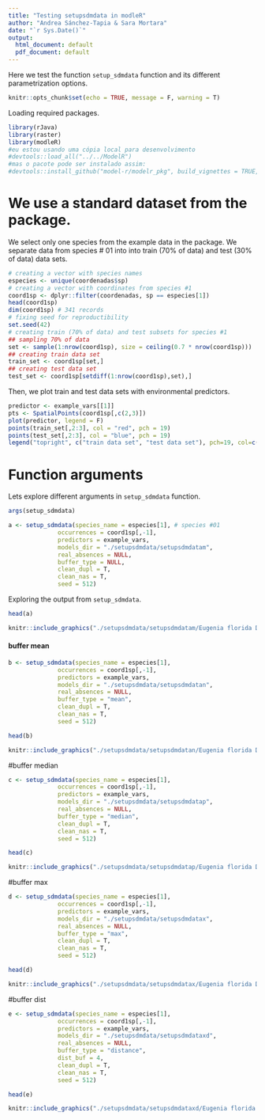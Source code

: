 ```yaml
---
title: "Testing setupsdmdata in modleR"
author: "Andrea Sánchez-Tapia & Sara Mortara"
date: "`r Sys.Date()`"
output:
  html_document: default
  pdf_document: default
---
```


Here we test the function `setup_sdmdata` function and its different parametrization options. 

```r
knitr::opts_chunk$set(echo = TRUE, message = F, warning = T)
```

Loading required packages. 

```r
library(rJava)
library(raster)
library(modleR)
#eu estou usando uma cópia local para desenvolvimento
#devtools::load_all("../../ModelR")
#mas o pacote pode ser instalado assim: 
#devtools::install_github("model-r/modelr_pkg", build_vignettes = TRUE, ref = "petropolis")

```

# We use a standard dataset from the package. 

We select only one species from the example data in the package. We separate data from species # 01 into into train (70% of data) and test (30% of data) data sets. 

```r
# creating a vector with species names
especies <- unique(coordenadas$sp)
# creating a vector with coordinates from species #1
coord1sp <- dplyr::filter(coordenadas, sp == especies[1])
head(coord1sp)
dim(coord1sp) # 341 records
# fixing seed for reproductibility
set.seed(42)
# creating train (70% of data) and test subsets for species #1 
## sampling 70% of data
set <- sample(1:nrow(coord1sp), size = ceiling(0.7 * nrow(coord1sp)))
## creating train data set
train_set <- coord1sp[set,]
## creating test data set
test_set <- coord1sp[setdiff(1:nrow(coord1sp),set),]
```


Then, we plot train and test data sets with environmental predictors. 

```r
predictor <- example_vars[[1]]
pts <- SpatialPoints(coord1sp[,c(2,3)])
plot(predictor, legend = F)
points(train_set[,2:3], col = "red", pch = 19)
points(test_set[,2:3], col = "blue", pch = 19)
legend("topright", c("train data set", "test data set"), pch=19, col=c("red", "blue"))
```

# Function arguments

Lets explore different arguments in `setup_sdmdata` function. 

```r
args(setup_sdmdata)
```


```r
a <- setup_sdmdata(species_name = especies[1], # species #01
              occurrences = coord1sp[,-1], 
              predictors = example_vars,
              models_dir = "./setupsdmdata/setupsdmdatam",
              real_absences = NULL,
              buffer_type = NULL,
              clean_dupl = T,
              clean_nas = T,
              seed = 512)
```

Exploring the output from `setup_sdmdata`. 

```r
head(a)
```

```r
knitr::include_graphics("./setupsdmdata/setupsdmdatam/Eugenia florida DC./present/partitions/sdmdata_Eugenia florida DC..png")
```

#### buffer mean

```r

b <- setup_sdmdata(species_name = especies[1],
              occurrences = coord1sp[,-1],
              predictors = example_vars,
              models_dir = "./setupsdmdata/setupsdmdatan",
              real_absences = NULL,
              buffer_type = "mean",
              clean_dupl = T,
              clean_nas = T,
              seed = 512)
```


```r
head(b)
```

```r
knitr::include_graphics("./setupsdmdata/setupsdmdatan/Eugenia florida DC./present/partitions/sdmdata_Eugenia florida DC..png")
```


#buffer median

```r
c <- setup_sdmdata(species_name = especies[1],
              occurrences = coord1sp[,-1],
              predictors = example_vars,
              models_dir = "./setupsdmdata/setupsdmdatap",
              real_absences = NULL,
              buffer_type = "median",
              clean_dupl = T,
              clean_nas = T,
              seed = 512)
```


```r
head(c)
```

```r
knitr::include_graphics("./setupsdmdata/setupsdmdatap/Eugenia florida DC./present/partitions/sdmdata_Eugenia florida DC..png")
```

#buffer max

```r
d <- setup_sdmdata(species_name = especies[1],
              occurrences = coord1sp[,-1],
              predictors = example_vars,
              models_dir = "./setupsdmdata/setupsdmdatax",
              real_absences = NULL,
              buffer_type = "max",
              clean_dupl = T,
              clean_nas = T,
              seed = 512)
```


```r
head(d)
```

```r
knitr::include_graphics("./setupsdmdata/setupsdmdatax/Eugenia florida DC./present/partitions/sdmdata_Eugenia florida DC..png")
```

#buffer dist

```r
e <- setup_sdmdata(species_name = especies[1],
              occurrences = coord1sp[,-1],
              predictors = example_vars,
              models_dir = "./setupsdmdata/setupsdmdataxd",
              real_absences = NULL,
              buffer_type = "distance",
              dist_buf = 4,
              clean_dupl = T,
              clean_nas = T,
              seed = 512)
```


```r
head(e)
```

```r
knitr::include_graphics("./setupsdmdata/setupsdmdataxd/Eugenia florida DC./present/partitions/sdmdata_Eugenia florida DC..png")
```
